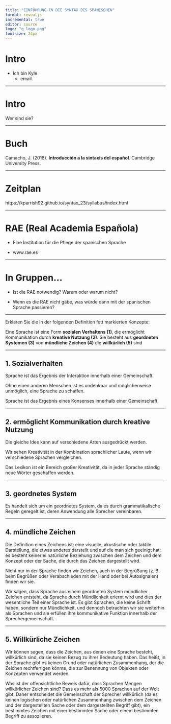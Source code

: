 ```yaml
---
title: "EINFÜHRUNG IN DIE SYNTAX DES SPANISCHEN"
format: revealjs
incremental: true 
editor: source
logo: "g_logo.png"
fontsize: 24px
---
```


# Intro

-   Ich bin Kyle
    -   email

---

# Intro

Wer sind sie? 

---

# Buch

Camacho, J. (2018). **Introducción a la sintaxis del español**. Cambridge University Press.

---

# Zeitplan

https://kparrish92.github.io/syntax_23/syllabus/index.html

---

# RAE (Real Academia Española)

- Eine Institution für die Pflege der spanischen Sprache

- www.rae.es

---

# In Gruppen...

- Ist die RAE notwendig? Warum oder warum nicht?

- Wenn es die RAE nicht gäbe, was würde dann mit der spanischen Sprache passieren?

---

Erklären Sie die in der folgenden Definition fett markierten Konzepte:

Eine Sprache ist eine Form **sozialen Verhaltens (1)**, die ermöglicht Kommunikation durch **kreative Nutzung (2)**. Sie besteht aus **geordneten Systemen (3)** von **mündliche Zeichen (4)** die **willkürlich (5)** sind


---

## 1. Sozialverhalten

Sprache ist das Ergebnis der Interaktion innerhalb einer Gemeinschaft.

Ohne einen anderen Menschen ist es undenkbar und möglicherweise unmöglich, eine Sprache zu schaffen.

Sprache ist das Ergebnis eines Konsenses innerhalb einer Gemeinschaft.

---

## 2. ermöglicht Kommunikation durch kreative Nutzung

Die gleiche Idee kann auf verschiedene Arten ausgedrückt werden.

Wir sehen Kreativität in der Kombination sprachlicher Laute, wenn wir verschiedene Sprachen vergleichen.

Das Lexikon ist ein Bereich großer Kreativität, da in jeder Sprache ständig neue Wörter geschaffen werden.

---

## 3. geordnetes System

Es handelt sich um ein geordnetes System, da es durch grammatikalische Regeln geregelt ist, deren Anwendung alle Sprecher vereinbaren.

---

## 4. mündliche Zeichen

Die Definition eines Zeichens ist: eine visuelle, akustische oder taktile Darstellung, die etwas anderes darstellt und auf die man sich geeinigt hat; es besteht keinerlei natürliche Beziehung zwischen dem Zeichen und dem Konzept oder der Sache, die durch das Zeichen dargestellt wird.

Nicht nur in der Sprache finden wir Zeichen, auch in der Begrüßung (z. B. beim Begrüßen oder Verabschieden mit der Hand oder bei Autosignalen) finden wir sie.

Wir sagen, dass Sprache aus einem geordneten System mündlicher Zeichen entsteht, da Sprache durch Mündlichkeit erlernt wird und dies der wesentliche Teil einer Sprache ist. Es gibt Sprachen, die keine Schrift haben, sondern nur Mündlichkeit, und dennoch betrachten wir sie weiterhin als Sprachen und sie erfüllen ihre kommunikative Funktion innerhalb der Sprechergemeinschaft.

---

## 5. Willkürliche Zeichen

Wir können sagen, dass die Zeichen, aus denen eine Sprache besteht, willkürlich sind, da sie keinen Bezug zu ihrer Bedeutung haben. Das heißt, in der Sprache gibt es keinen Grund oder natürlichen Zusammenhang, der die Zeichen rechtfertigen könnte, die zur Benennung von Objekten oder Konzepten verwendet werden.

Was ist der offensichtliche Beweis dafür, dass Sprachen Mengen willkürlicher Zeichen sind? Dass es mehr als 6000 Sprachen auf der Welt gibt. Daher entscheidet die Gemeinschaft der Sprecher willkürlich (da es keinen logischen oder natürlichen Zusammenhang zwischen dem Zeichen und der dargestellten Sache oder dem dargestellten Begriff gibt), ein bestimmtes Zeichen mit einer bestimmten Sache oder einem bestimmten Begriff zu assoziieren.
